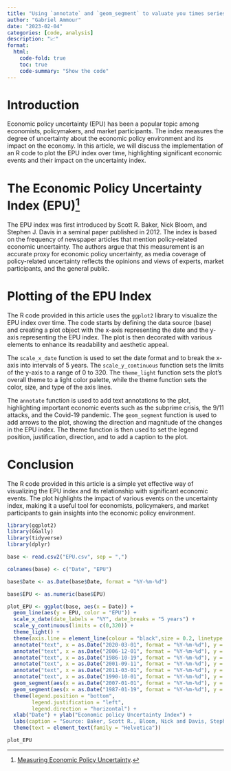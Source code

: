 ```yaml
---
title: "Using `annotate` and `geom_segment` to valuate you times series"
author: "Gabriel Ammour"
date: "2023-02-04"
categories: [code, analysis]
description: "📈"
format: 
  html: 
    code-fold: true
    toc: true
    code-summary: "Show the code"
---
```


# Introduction

Economic policy uncertainty (EPU) has been a popular topic among economists, policymakers, and market participants. The index measures the degree of uncertainty about the economic policy environment and its impact on the economy. In this article, we will discuss the implementation of an R code to plot the EPU index over time, highlighting significant economic events and their impact on the uncertainty index.

# The Economic Policy Uncertainty Index (EPU)[^1]

The EPU index was first introduced by Scott R. Baker, Nick Bloom, and Stephen J. Davis in a seminal paper published in 2012. The index is based on the frequency of newspaper articles that mention policy-related economic uncertainty. The authors argue that this measurement is an accurate proxy for economic policy uncertainty, as media coverage of policy-related uncertainty reflects the opinions and views of experts, market participants, and the general public.

# Plotting of the EPU Index
 
The R code provided in this article uses the `ggplot2` library to visualize the EPU index over time. The code starts by defining the data source (base) and creating a plot object with the x-axis representing the date and the y-axis representing the EPU index. The plot is then decorated with various elements to enhance its readability and aesthetic appeal.

The `scale_x_date` function is used to set the date format and to break the x-axis into intervals of 5 years. The `scale_y_continuous` function sets the limits of the y-axis to a range of 0 to 320. The `theme_light` function sets the plot's overall theme to a light color palette, while the theme function sets the color, size, and type of the axis lines.

The `annotate` function is used to add text annotations to the plot, highlighting important economic events such as the subprime crisis, the 9/11 attacks, and the Covid-19 pandemic. The `geom_segment` function is used to add arrows to the plot, showing the direction and magnitude of the changes in the EPU index. The theme function is then used to set the legend position, justification, direction, and to add a caption to the plot.

# Conclusion 

The R code provided in this article is a simple yet effective way of visualizing the EPU index and its relationship with significant economic events. The plot highlights the impact of various events on the uncertainty index, making it a useful tool for economists, policymakers, and market participants to gain insights into the economic policy environment.


```r
library(ggplot2)
library(GGally)
library(tidyverse)
library(dplyr)
```

```r
base <- read.csv2("EPU.csv", sep = ",")
```

```r
colnames(base) <- c("Date", "EPU")
```

```r
base$Date <- as.Date(base$Date, format = "%Y-%m-%d")
```

```r
base$EPU <- as.numeric(base$EPU)
```

```r
plot_EPU <- ggplot(base, aes(x = Date)) +
  geom_line(aes(y = EPU, color = "EPU")) +
  scale_x_date(date_labels = "%Y", date_breaks = "5 years") +
  scale_y_continuous(limits = c(0,320)) +
  theme_light() +
  theme(axis.line = element_line(colour = "black",size = 0.2, linetype = "solid")) +
  annotate("text", x = as.Date("2020-03-01", format = "%Y-%m-%d"), y = 320, label = "Covid-19", color = "black", angle=0,  size = 2) +
  annotate("text", x = as.Date("2006-12-01", format = "%Y-%m-%d"), y = 190, label = "Subprime", color = "black", angle=0, size = 2) +
  annotate("text", x = as.Date("1986-10-19", format = "%Y-%m-%d"), y = 185, label = "Black Monday", color = "black", angle=0, size = 2) +
  annotate("text", x = as.Date("2001-09-11", format = "%Y-%m-%d"), y = 200, label = "9/11", color = "black", angle=0, size = 2) +
  annotate("text", x = as.Date("2011-03-01", format = "%Y-%m-%d"), y = 260, label = "Euro debt crisis", color = "black", angle=0, size = 2) +
  annotate("text", x = as.Date("1990-10-01", format = "%Y-%m-%d"), y = 185, label = "Gulf war I", color = "black", angle=0, size = 2) +
  geom_segment(aes(x = as.Date("2007-01-01", format = "%Y-%m-%d"), y = 180, xend = as.Date("2008-01-01", format = "%Y-%m-%d") , yend=150), arrow = arrow(length = unit(.12, "cm"),type = "closed")) +
  geom_segment(aes(x = as.Date("1987-01-19", format = "%Y-%m-%d"), y = 180, xend = as.Date("1987-10-19", format = "%Y-%m-%d"), yend = 165), arrow = arrow(length = unit(.12, "cm"),type = "closed")) +
  theme(legend.position = "bottom", 
        legend.justification = "left",
        legend.direction = "horizontal") +
  xlab("Date") + ylab("Economic policy Uncertainty Index") +
  labs(caption = "Source: Baker, Scott R., Bloom, Nick and Davis, Stephen J., Economic Policy Uncertainty Index for United States", color = "Legend : ") +
  theme(text = element_text(family = "Helvetica"))

plot_EPU
```



[^1]: [Measuring Economic Policy Uncertainty](https://doi.org/10.1093/qje/qjw024).

